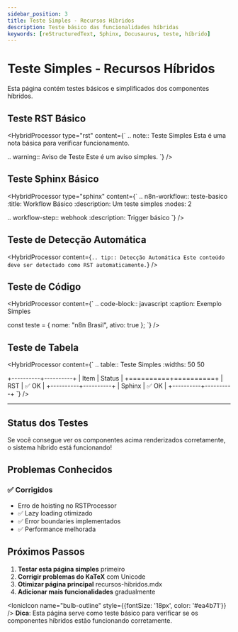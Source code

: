 ---
sidebar_position: 3
title: Teste Simples - Recursos Híbridos
description: Teste básico das funcionalidades híbridas
keywords: [reStructuredText, Sphinx, Docusaurus, teste, híbrido]
---


# Teste Simples - Recursos Híbridos

Esta página contém testes básicos e simplificados dos componentes híbridos.

## Teste RST Básico

<HybridProcessor 
  type="rst" 
  content={`
.. note:: Teste Simples
   Esta é uma nota básica para verificar funcionamento.

.. warning:: Aviso de Teste
   Este é um aviso simples.
`} />

## Teste Sphinx Básico

<HybridProcessor 
  type="sphinx" 
  content={`
.. n8n-workflow:: teste-basico
   :title: Workflow Básico
   :description: Um teste simples
   :nodes: 2

   .. workflow-step:: webhook
      :description: Trigger básico
`} />

## Teste de Detecção Automática

<HybridProcessor 
  content={`
.. tip:: Detecção Automática
   Este conteúdo deve ser detectado como RST automaticamente.
`} />

## Teste de Código

<HybridProcessor 
  content={`
.. code-block:: javascript
   :caption: Exemplo Simples

   const teste = {
     nome: "n8n Brasil",
     ativo: true
   };
`} />

## Teste de Tabela

<HybridProcessor 
  content={`
.. table:: Teste Simples
   :widths: 50 50

   +----------+----------+
   | Item     | Status   |
   +==========+==========+
   | RST      | ✅ OK    |
   +----------+----------+
   | Sphinx   | ✅ OK    |
   +----------+----------+
`} />

---

## Status dos Testes

Se você consegue ver os componentes acima renderizados corretamente, o sistema híbrido está funcionando!

## Problemas Conhecidos

### ✅ Corrigidos
- Erro de hoisting no RSTProcessor
- ✅ Lazy loading otimizado
- ✅ Error boundaries implementados
- ✅ Performance melhorada

## Próximos Passos

1. **Testar esta página simples** primeiro
2. **Corrigir problemas do KaTeX** com Unicode
3. **Otimizar página principal** recursos-hibridos.mdx
4. **Adicionar mais funcionalidades** gradualmente

<IonicIcon name="bulb-outline" style={{fontSize: '18px', color: '#ea4b71'}} />
**Dica**: Esta página serve como teste básico para verificar se os componentes híbridos estão funcionando corretamente.
